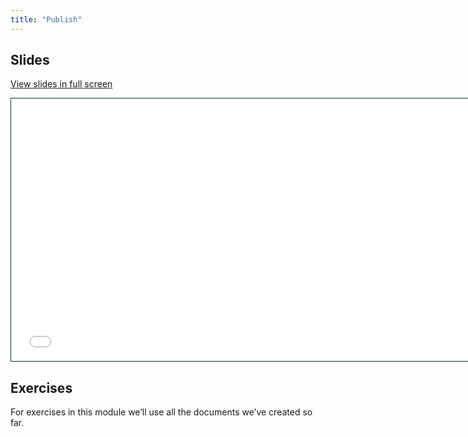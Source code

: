```yaml
---
title: "Publish"
---
```


## Slides

[View slides in full screen](2-4-publish.html)

```{=html}
<iframe class="slide-deck" src="2-4-publish.html" height="420" width="747" style="border: 1px solid #123233;"></iframe>
```

## Exercises

For exercises in this module we'll use all the documents we've created so far.
